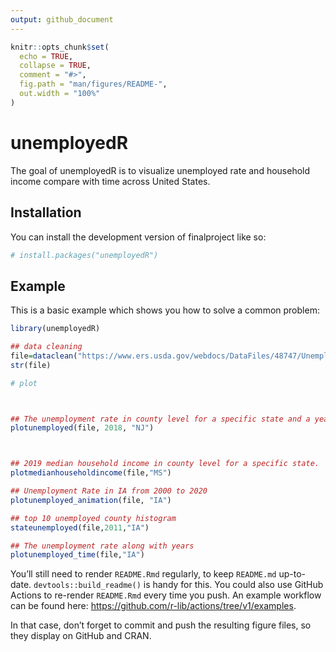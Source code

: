 ```yaml
---
output: github_document
---
```


<!-- README.md is generated from README.Rmd. Please edit that file -->

```r

knitr::opts_chunk$set(
  echo = TRUE,
  collapse = TRUE,
  comment = "#>",
  fig.path = "man/figures/README-",
  out.width = "100%"
)
```

# unemployedR

<!-- badges: start -->
<!-- badges: end -->

The goal of unemployedR is to visualize unemployed rate and household income compare with time across United States.

## Installation

You can install the development version of finalproject like so:

``` r
# install.packages("unemployedR")
```

## Example

This is a basic example which shows you how to solve a common problem:

```r

library(unemployedR)

## data cleaning
file=dataclean("https://www.ers.usda.gov/webdocs/DataFiles/48747/Unemployment.csv")
str(file)

# plot 



## The unemployment rate in county level for a specific state and a year
plotunemployed(file, 2018, "NJ")



## 2019 median household income in county level for a specific state.
plotmedianhouseholdincome(file,"MS")

## Unemployment Rate in IA from 2000 to 2020 
plotunemployed_animation(file, "IA")

## top 10 unemployed county histogram
stateunemployed(file,2011,"IA")

## The unemployment rate along with years
plotunemployed_time(file,"IA")

```


You'll still need to render `README.Rmd` regularly, to keep `README.md` up-to-date. `devtools::build_readme()` is handy for this. You could also use GitHub Actions to re-render `README.Rmd` every time you push. An example workflow can be found here: <https://github.com/r-lib/actions/tree/v1/examples>.


In that case, don't forget to commit and push the resulting figure files, so they display on GitHub and CRAN.
